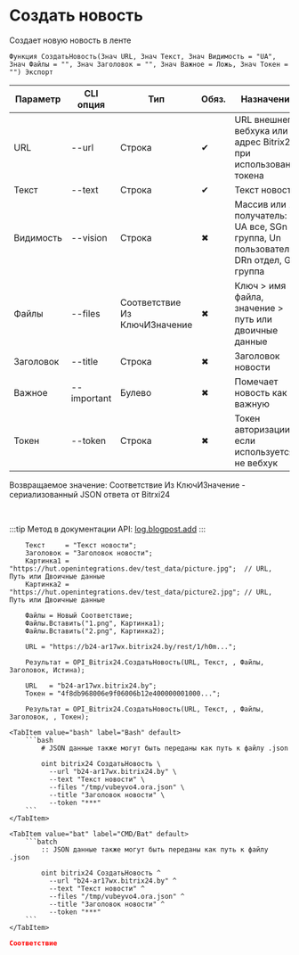 ﻿---
sidebar_position: 1
description: Создать новость и другие функции для работы с Bitrix24 в Открытом пакете интеграций - бесплатной open-source библиотеке интеграций для 1С:Предприятие 8, OneScript и CLI
keywords: [1C, 1С, 1С:Предприятие, 1С:Предприятие 8.3, API, Интеграция, Сервисы, Обмен, OneScript, CLI, Bitrix24]
---


# Создать новость
 Создает новую новость в ленте



`Функция СоздатьНовость(Знач URL, Знач Текст, Знач Видимость = "UA", Знач Файлы = "", Знач Заголовок = "", Знач Важное = Ложь, Знач Токен = "") Экспорт`

  | Параметр | CLI опция | Тип | Обяз. | Назначение |
  |-|-|-|-|-|
  | URL | --url | Строка | &#x2714; | URL внешнего вебхука или адрес Bitrix24 при использовании токена |
  | Текст | --text | Строка | &#x2714; | Текст новости |
  | Видимость | --vision | Строка | &#x2716; | Массив или 1 получатель: UA все, SGn р. группа, Un пользователь, DRn отдел, Gn группа |
  | Файлы | --files | Соответствие Из КлючИЗначение | &#x2716; | Ключ > имя файла, значение > путь или двоичные данные |
  | Заголовок | --title | Строка | &#x2716; | Заголовок новости |
  | Важное | --important | Булево | &#x2716; | Помечает новость как важную |
  | Токен | --token | Строка | &#x2716; | Токен авторизации, если используется не вебхук |

  
  Возвращаемое значение:   Соответствие Из КлючИЗначение - сериализованный JSON ответа от Bitrxi24

<br/>

:::tip
Метод в документации API: [log.blogpost.add](https://dev.1c-bitrix.ru/rest_help/log/log_blogpost_add.php)
:::
<br/>



```bsl title="Пример использования для 1С:Предприятие/OneScript"
    Текст     = "Текст новости";
    Заголовок = "Заголовок новости";
    Картинка1 = "https://hut.openintegrations.dev/test_data/picture.jpg";  // URL, Путь или Двоичные данные
    Картинка2 = "https://hut.openintegrations.dev/test_data/picture2.jpg"; // URL, Путь или Двоичные данные

    Файлы = Новый Соответствие;
    Файлы.Вставить("1.png", Картинка1);
    Файлы.Вставить("2.png", Картинка2);

    URL = "https://b24-ar17wx.bitrix24.by/rest/1/h0m...";

    Результат = OPI_Bitrix24.СоздатьНовость(URL, Текст, , Файлы, Заголовок, Истина);

    URL   = "b24-ar17wx.bitrix24.by";
    Токен = "4f8db968006e9f06006b12e400000001000...";

    Результат = OPI_Bitrix24.СоздатьНовость(URL, Текст, , Файлы, Заголовок, , Токен);
```
    

 <Tabs>
  
    <TabItem value="bash" label="Bash" default>
        ```bash
            # JSON данные также могут быть переданы как путь к файлу .json
            
            oint bitrix24 СоздатьНовость \
              --url "b24-ar17wx.bitrix24.by" \
              --text "Текст новости" \
              --files "/tmp/vubeyvo4.ora.json" \
              --title "Заголовок новости" \
              --token "***"
        ```
    </TabItem>
  
    <TabItem value="bat" label="CMD/Bat" default>
        ```batch
            :: JSON данные также могут быть переданы как путь к файлу .json
            
            oint bitrix24 СоздатьНовость ^
              --url "b24-ar17wx.bitrix24.by" ^
              --text "Текст новости" ^
              --files "/tmp/vubeyvo4.ora.json" ^
              --title "Заголовок новости" ^
              --token "***"
        ```
    </TabItem>
</Tabs>


```json title="Результат"
Соответствие
```
